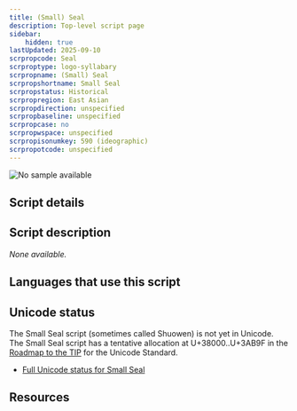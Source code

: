 ```yaml
---
title: (Small) Seal
description: Top-level script page
sidebar:
    hidden: true
lastUpdated: 2025-09-10
scrpropcode: Seal
scrproptype: logo-syllabary
scrpropname: (Small) Seal
scrpropshortname: Small Seal
scrpropstatus: Historical
scrpropregion: East Asian
scrpropdirection: unspecified
scrpropbaseline: unspecified
scrpropcase: no
scrpropwspace: unspecified
scrpropisonumkey: 590 (ideographic)
scrpropotcode: unspecified
---
```



![No sample available](../images/nosample.png)



## Script details

<ScriptDetails />

## Script description

_None available._

## Languages that use this script

<WsList script='Seal' wsMax='5' />

## Unicode status

The Small Seal script (sometimes called Shuowen) is not yet in Unicode. The Small Seal script has a tentative allocation at U+38000..U+3AB9F in the [Roadmap to the TIP](http://www.unicode.org/roadmaps/tip/) for the Unicode Standard.

- [Full Unicode status for Small Seal](/scrlang/unicode/seal-unicode)



## Resources

<ScriptResources detailSummary='seemore' />

